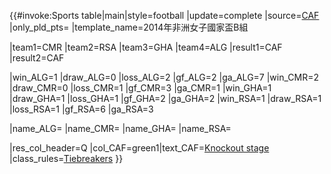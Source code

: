 {{#invoke:Sports table|main|style=football
|update=complete |source=[http://www.cafonline.com/en-us/competitions/tn9thafricanwomenchampionship-namibia/standings CAF]
|only_pld_pts={{{only_pld_pts}}} |template_name=2014年非洲女子國家盃B組

|team1=CMR |team2=RSA |team3=GHA |team4=ALG
|result1=CAF |result2=CAF

|win_ALG=1 |draw_ALG=0 |loss_ALG=2 |gf_ALG=2 |ga_ALG=7
|win_CMR=2 |draw_CMR=0 |loss_CMR=1 |gf_CMR=3 |ga_CMR=1
|win_GHA=1 |draw_GHA=1 |loss_GHA=1 |gf_GHA=2 |ga_GHA=2
|win_RSA=1 |draw_RSA=1 |loss_RSA=1 |gf_RSA=6 |ga_RSA=3

|name_ALG={{fbw|ALG}}
|name_CMR={{fbw|CMR}}
|name_GHA={{fbw|GHA}}
|name_RSA={{fbw|RSA}}

|res_col_header=Q
|col_CAF=green1|text_CAF=[[2014 African Women's Championship#Knockout stage|Knockout stage]]
|class_rules=[[2014 African Women's Championship#Tiebreakers|Tiebreakers]]
}}
